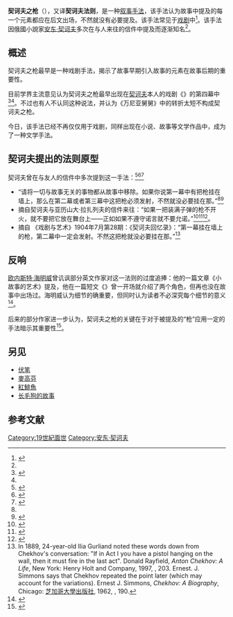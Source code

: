 '''契诃夫之枪'''（{{lang-ru|Чеховское ружьё}}），又译'''契诃夫法则'''，是一种[[叙事学|叙事手法]]，该手法认为故事中提及的每一个元素都应在后文出场，不然就没有必要提及。该手法常见于[[戏剧|戏剧]]中<ref name="Leeds1">{{cite web |author1=[[利兹大学|Leeds University]] |title=Uncle Vanya at Pyramid Theatre – An Anglicised Triumph of Russian Theatre |url=https://www.thegryphon.co.uk/2019/03/24/uncle-vanya-at-pyramid-theatre-an-anglicised-triumph-of-russian-theatre/ |website=Leeds University |publisher=Leeds University |accessdate=2020-07-19 |archive-date=2020-07-18 |archive-url=https://web.archive.org/web/20200718214149/https://www.thegryphon.co.uk/2019/03/24/uncle-vanya-at-pyramid-theatre-an-anglicised-triumph-of-russian-theatre/ |dead-url=no }}</ref>。该手法因俄國小說家[[安东·帕夫洛维奇·契诃夫|安东·契诃夫]]多次在与人来往的信件中提及而逐渐知名<ref name="marble" />。

== 概述 ==
契诃夫之枪最早是一种戏剧手法，揭示了故事早期引入故事的元素在故事后期的重要性。

目前学界主流意见认为契诃夫之枪最早出现在[[安东·契诃夫|契诃夫]]本人的戏剧《{{tsl|en|Uncle_Vanya|万尼亚舅舅}}》的第四幕中<ref>{{cite book|author1=Jessica Hinds-Bond|editor=Douglas Clayton, Yana Meerzon|title=Adapting Chekhov: The Text and Its Mutations.|date=2014|publisher=[[剑桥大学出版社|剑桥大学出版社]]|location=Cambridge University|url=https://www.cambridge.org/core/journals/theatre-research-international/article/adapting-chekhov-the-text-and-its-mutations-edited-by-j-douglas-clayton-and-yana-meerzon-new-york-routledge-2013-pp-xviii-316-90130-hb/8CDF72062EE9A6454587AAC9D33E631D|accessdate=2020-07-19|last=|first=|year=|isbn=|pages=|archive-date=2018-06-15|archive-url=https://web.archive.org/web/20180615213205/https://www.cambridge.org/core/journals/theatre-research-international/article/adapting-chekhov-the-text-and-its-mutations-edited-by-j-douglas-clayton-and-yana-meerzon-new-york-routledge-2013-pp-xviii-316-90130-hb/8CDF72062EE9A6454587AAC9D33E631D|dead-url=no}}</ref><ref name="Leeds1" />。不过也有人不认同这种说法，并认为《万尼亚舅舅》中的转折太短不构成契诃夫之枪。

今日，该手法已经不再仅仅用于戏剧，同样出现在小说、故事等文学作品中，成为了一种文学手法。

==契诃夫提出的法则原型==
契诃夫曾在与友人的信件中多次提到这一手法：<ref>{{citation|title=Chekhov's art, a stylistic analysis|author=Petr Mikhaĭlovich Bit︠s︡illi|year=1983|publisher=Ardis|page=x}}</ref><ref>{{citation|title=The Literature 100: A Ranking of the Most Influential Novelists, Playwrights, and Poets of All Time|author=Daniel S. Burt|year=2008|publisher=Infobase Publishing}}</ref><ref name="marble">{{citation|title=Chekhov: The Silent Voice of Freedom|author=Valentine T. Bill|year=1987|publisher=Philosophical Library}}</ref>
*“请将一切与故事无关的事物都从故事中移除。如果你说第一幕中有把枪挂在墙上，那么在第二幕或者第三幕中这把枪必须发射，不然就没必要挂在那。”<ref name="marble" /><ref>{{cite journal|date=1911|title=Из воспоминаний об А.П. Чехове|trans-title=Memoirs|url=|journal=Русская Мысль [Russian Thought]|volume=|page=44|via=|author=С.Н. Щукин [Sergius Shchukin]}}</ref>
* 摘自契诃夫与亚历山大·拉扎列夫的信件来往：“如果一把装满子弹的枪不开火，就不要把它放在舞台上——正如如果不遵守诺言就不要允诺。”<ref>{{cite web|url=http://berlin.wolf.ox.ac.uk/lists/quotations/quotations_by_ib.html|title=Quotations by Berlin|work=ox.ac.uk|accessdate=2020-07-15|archive-date=2018-07-01|archive-url=https://web.archive.org/web/20180701005628/http://berlin.wolf.ox.ac.uk/lists/quotations/quotations_by_ib.html|dead-url=no}}</ref><ref>{{citation|url=http://chehov.niv.ru/chehov/letters/1888-1889/letter-707.htm|author=Чехов А. П.|title=Чехов — Лазареву (Грузинскому) А. С.|date=1889-11-01|work=Чехов А. П. Полное собрание сочинений и писем|publisher=АН СССР. Ин-т мировой лит.|accessdate=2020-07-19|archive-date=2017-01-13|archive-url=https://web.archive.org/web/20170113124929/http://chehov.niv.ru/chehov/letters/1888-1889/letter-707.htm|dead-url=no}}</ref><ref>{{citation|title=Russian Literature in the Nineteenth Century: Essays|page=163|year=1976|publisher=Magnes Press, [[耶路撒冷希伯来大学|耶路撒冷希伯来大学]]|author={{tsl|en|Leah Goldberg|利亚·戈尔德贝格|Leah Goldberg}}}}</ref>。
* 摘自 《戏剧与艺术》1904年7月第28期：《契诃夫回忆录》：“第一幕挂在墙上的枪，第二幕中一定会发射。不然这把枪就没必要挂在那。”<ref>In 1889, 24-year-old Ilia Gurliand noted these words down from Chekhov's conversation: "If in Act I you have a pistol hanging on the wall, then it must fire in the last act". Donald Rayfield, ''Anton Chekhov: A Life'', New York: Henry Holt and Company, 1997, {{ISBN|0-8050-5747-1}}, 203. Ernest. J. Simmons says that Chekhov repeated the point later (which may account for the variations). Ernest J. Simmons, ''Chekhov: A Biography'', Chicago: [[芝加哥大學出版社|芝加哥大學出版社]], 1962, {{ISBN|0-226-75805-2}}, 190.</ref>

== 反响 ==
[[欧内斯特·海明威|欧内斯特·海明威]]曾讥讽部分英文作家对这一法则的过度追捧：他的一篇文章《小故事的艺术》提及，他在一篇短文《{{tsl|en|Fifty Grand|五万大洋}}》曾一开场就介绍了两个角色，但再也没在故事中出场过。海明威认为细节的确重要，但同时认为读者不必深究每个细节的意义<ref>{{citation|url=https://core.ac.uk/download/pdf/9656160.pdf|author=Adrian c Hunter|date=1999|title=Complete with missing parts": modernist short fiction as interrogative text|pp=126–127, 201–203|accessdate=2020-07-15|archive-date=2017-12-09|archive-url=https://web.archive.org/web/20171209144910/https://core.ac.uk/download/pdf/9656160.pdf|dead-url=yes}}</ref>。

后来的部分作家进一步认为，契诃夫之枪的关键在于对于被提及的“枪”应用一定的手法暗示其重要性<ref>{{cite web |author1=nownovel |title=Chekhov’s Gun: What it is and how to use it like a pro |url=https://www.nownovel.com/blog/use-chekhovs-gun/ |website=nownovel |accessdate=2020-07-19 |archive-date=2021-02-14 |archive-url=https://web.archive.org/web/20210214205453/https://www.nownovel.com/blog/use-chekhovs-gun/ |dead-url=no }}</ref>。

==另见==
* [[伏笔|伏笔]]
* [[麥高芬|麥高芬]]
* [[紅鯡魚|紅鯡魚]]
* [[长毛狗的故事|长毛狗的故事]]

==参考文献==
{{reflist|30em}}

{{叙事学}}

[[Category:19世紀面世|Category:19世紀面世]]
[[Category:安东·契诃夫|Category:安东·契诃夫]]